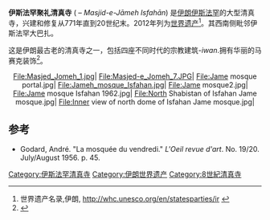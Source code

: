 {{Rough translation|time=2022-02-09T06:35:31+00:00}}
{{Infobox World Heritage Site
| zh_name         = 伊斯法罕聚礼清真寺 
| en_name   = Masjed-e Jāmé of Isfahan
| Image       = [[Image:Jamé_Mosque_Esfahan_courtyard.jpg|300px]]
| State Party = [[Image:Flag_of_Iran.svg|22px]] [[伊朗|伊朗]]
| Country     = [[伊朗|伊朗]]
| criterion_c    = ii
| ID          = 1397
| Region      = 亚洲和太平洋地区
| Year        = 2012
| Session     = 
| Link        = http://whc.unesco.org/en/list/1397
| locmapin    = Iran
| relief      = 1
| latitude    = 32.669444
| longitude   = 51.685
| map_caption =在伊朗的位置
}}
'''伊斯法罕聚礼清真寺''' ({{lang-fa|مسجد جامع اصفهان}} – ''Masjid-e-Jāmeh Isfahān'') 是[[伊朗|伊朗]][[伊斯法罕|伊斯法罕]]的大型清真寺，兴建和修复从771年直到20世纪末。2012年列为[[世界遗产|世界遗产]]<ref>世界遗产名录,伊朗, http://whc.unesco.org/en/statesparties/ir {{Wayback|url=http://whc.unesco.org/en/statesparties/ir |date=20190903221902 }}</ref>。其西南侧毗邻伊斯法罕大巴扎。

这是伊朗最古老的清真寺之一，包括四座不同时代的宗教建筑-''iwan''.拥有华丽的马赛克装饰<ref>{{cite book |title=Art: a Brief History |last=Stokstad |first=Marilyn |edition=3rd |year=2007 |publisher=Pearson Education, Inc. |location=Upper Saddle River |page=201}}</ref>。

<center>
<gallery>
File:Masjed_Jomeh_1.jpg|
File:Masjed-e_Jomeh_7.JPG|
File:Jame mosque portal.jpg|
File:Jameh_mosque_Isfahan.jpg|
File:Jame mosque2.jpg|
File:Jame mosque Isfahan 1962.jpg|
File:North Shabistan of Isfahan Jame mosque.jpg|
File:Inner view of north dome of Isfahan Jame mosque.jpg|
</gallery>
</center>

== 参考 ==
{{reflist}}
* Godard, André. "La mosquée du vendredi." ''L'Oeil revue d'art''. No. 19/20. July/August 1956. p. 45.

{{伊朗世界遗产}}

[[Category:伊斯法罕清真寺|Category:伊斯法罕清真寺]]
[[Category:伊朗世界遗产|Category:伊朗世界遗产]]
[[Category:8世紀清真寺|Category:8世紀清真寺]]